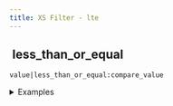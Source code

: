 ```yaml
---
title: XS Filter - lte
---
```


## <img src="../assets/docuBadge (11).png" alt="" data-size="line" /> less\_than\_or\_equal <a href="#xs-lte" id="xs-lte"></a>

`value|less_than_or_equal:compare_value`

<details>

<summary>Examples</summary>

```javascript
3|less_than_or_equal:5        // Returns true
5|less_than_or_equal:5        // Returns true
7|less_than_or_equal:5        // Returns false
```

</details>
